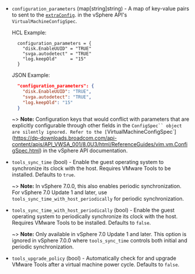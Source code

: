 <!-- Code generated from the comments of the ConfigParamsConfig struct in builder/vsphere/common/step_config_params.go; DO NOT EDIT MANUALLY -->

- `configuration_parameters` (map[string]string) - A map of key-value pairs to sent to the [`extraConfig`](https://dp-downloads.broadcom.com/api-content/apis/API_VWSA_001/8.0U3/html/ReferenceGuides/vim.vm.ConfigSpec.html#extraConfig).
  in the vSphere API's `VirtualMachineConfigSpec`.
  
  HCL Example:
  
  ```hcl
    configuration_parameters = {
      "disk.EnableUUID" = "TRUE"
      "svga.autodetect" = "TRUE"
      "log.keepOld"     = "15"
    }
  ```
  
  JSON Example:
  
  ```json
    "configuration_parameters": {
      "disk.EnableUUID": "TRUE",
      "svga.autodetect": "TRUE",
      "log.keepOld": "15"
    }
  ```
  
  ~> **Note:** Configuration keys that would conflict with parameters that
  are explicitly configurable through other fields in the `ConfigSpec`` object
  are silently ignored. Refer to the [`VirtualMachineConfigSpec`](https://dp-downloads.broadcom.com/api-content/apis/API_VWSA_001/8.0U3/html/ReferenceGuides/vim.vm.ConfigSpec.html)
  in the vSphere API documentation.

- `tools_sync_time` (bool) - Enable the guest operating system to synchronize its clock with the host.
  Requires VMware Tools to be installed. Defaults to `true`.
  
  ~> **Note:** In vSphere 7.0.0, this also enables periodic synchronization.
   For vSphere 7.0 Update 1 and later, use `tools_sync_time_with_host_periodically`
  for periodic synchronization.

- `tools_sync_time_with_host_periodically` (bool) - Enable the guest operating system to periodically synchronize its clock
  with the host. Requires VMware Tools to be installed. Defaults to `false`.
  
  ~> **Note:** Only available in vSphere 7.0 Update 1 and later. This
  option is ignored in vSphere 7.0.0 where `tools_sync_time` controls
  both initial and periodic synchronization.

- `tools_upgrade_policy` (bool) - Automatically check for and upgrade VMware Tools after a virtual machine
  power cycle. Defaults to `false`.

<!-- End of code generated from the comments of the ConfigParamsConfig struct in builder/vsphere/common/step_config_params.go; -->
